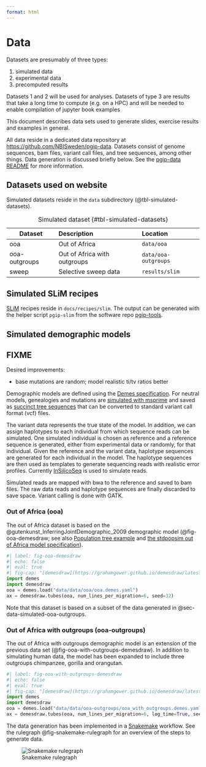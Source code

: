 ```yaml
---
format: html
---
```


# Data {#sec-exercise-data}

::: {.callout-note}

Datasets are presumably of three types:

1. simulated data
2. experimental data
3. precomputed results

Datasets 1 and 2 will be used for analyses. Datasets of type 3 are
results that take a long time to compute (e.g. on a HPC) and will be
needed to enable compilation of jupyter book examples

:::

::: {.callout-note}

This document describes data sets used to generate slides, exercise
results and examples in general.

:::

All data reside in a dedicated data repository at
<https://github.com/NBISweden/pgip-data>. Datasets consist of genome
sequences, bam files, variant call files, and tree sequences, among
other things. Data generation is discussed briefly below. See the
[pgip-data README](https://github.com/NBISweden/pgip-data/README.md)
for more information.

## Datasets used on website

Simulated datasets reside in the `data` subdirectory
(@tbl-simulated-datasets).


| Dataset       | Description                  | Location             |
|---------------|:-----------------------------|:---------------------|
| ooa           | Out of Africa                | `data/ooa`           |
| ooa-outgroups | Out of Africa with outgroups | `data/ooa-outgroups` |
| sweep         | Selective sweep data         | `results/slim`       |

: Simulated dataset {#tbl-simulated-datasets}

## Simulated SLiM recipes

[SLiM](https://messerlab.org/slim/) recipes reside in
`docs/recipes/slim`. The output can be generated with the helper
script `pgip-slim` from the software repo
[pgip-tools](https://github.com/NBISweden/pgip-tools).

## Simulated demographic models {#sec-simulated-demographic-models}

::: {.callout-warning}

## FIXME

Desired improvements:

- base mutations are random; model realistic ti/tv ratios better

:::

Demographic models are defined using the [Demes
specification](https://popsim-consortium.github.io/demes-spec-docs/main/introduction.html).
For neutral models, genealogies and mutations are [simulated with
msprime](https://tskit.dev/msprime/docs/stable/ancestry.html) and
saved as [succinct tree sequences](https://tskit.dev/learn.html#what)
that can be converted to standard variant call format (vcf) files.

The variant data represents the true state of the model. In addition,
we can assign haplotypes to each individual from which sequence reads
can be simulated. One simulated individual is chosen as reference and
a reference sequence is generated, either from experimental data or
randomly, for that individual. Given the reference and the variant
data, haplotype sequences are generated for each individual in the
model. The haplotype sequences are then used as templates to generate
sequencing reads with realistic error profiles. Currently
[InSilicoSeq](https://insilicoseq.readthedocs.io/en/latest/index.html)
is used to simulate reads.

Simulated reads are mapped with bwa to the reference and saved to bam
files. The raw data reads and haplotype sequences are finally
discarded to save space. Variant calling is done with GATK.


### Out of Africa (ooa) {#sec-data-simulated-ooa}

The out of Africa dataset is based on the
@gutenkunst_InferringJointDemographic_2009 demographic model
(@fig-ooa-demesdraw; see also
[Population tree example](https://tskit.dev/msprime/docs/stable/demography.html#population-tree)
and [the stdpopsim out of Africa model
specification](https://popsim-consortium.github.io/stdpopsim-docs/stable/catalog.html#sec_catalog_homsap_models_outofafrica_3g09)).

```python
#| label: fig-ooa-demesdraw
#| echo: false
#| eval: true
#| fig-cap: "[demesdraw](https://grahamgower.github.io/demesdraw/latest/quickstart.html) illustration of out of Africa model."
import demes
import demesdraw
ooa = demes.load("data/data/ooa/ooa.demes.yaml")
ax = demesdraw.tubes(ooa, num_lines_per_migration=6, seed=32)
```

Note that this dataset is based on a subset of the data generated in
@sec-data-simulated-ooa-outgroups.

### Out of Africa with outgroups (ooa-outgroups) {#sec-data-simulated-ooa-outgroups}

The out of Africa with outgroups demographic model is an extension of
the previous data set (@fig-ooa-with-outgroups-demesdraw). In addition
to simulating human data, the model has been expanded to include three
outgroups chimpanzee, gorilla and orangutan.


```python
#| label: fig-ooa-with-outgroups-demesdraw
#| echo: false
#| eval: true
#| fig-cap: "[demesdraw](https://grahamgower.github.io/demesdraw/latest/quickstart.html) illustration of out of Africa model, including outgroups chimpanzee, gorilla, and orangutan. Note that the time scale is in log units."
import demes
import demesdraw
ooa = demes.load("data/data/ooa-outgroups/ooa_with_outgroups.demes.yaml")
ax = demesdraw.tubes(ooa, num_lines_per_migration=6, log_time=True, seed=32)
```

The data generation has been implemented in a
[Snakemake](https://snakemake.readthedocs.io/en/stable/) workflow. See
the rulegraph  @fig-snakemake-rulegraph for an overview of the steps
to generate data.

![Snakemake rulegraph](../data/data/ooa-outgroups/rulegraph.png){#fig-snakemake-rulegraph}
